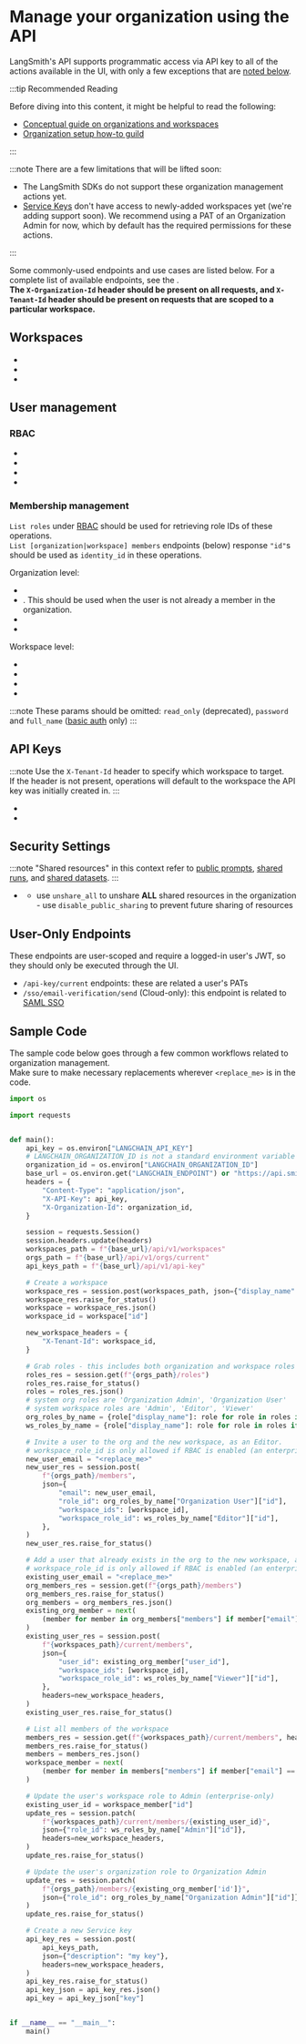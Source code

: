 
# Manage your organization using the API

LangSmith's API supports programmatic access via API key to all of the actions available in the UI, with only a few exceptions that are [noted below](#user-only-endpoints).

:::tip Recommended Reading

Before diving into this content, it might be helpful to read the following:

- [Conceptual guide on organizations and workspaces](../../concepts)
- [Organization setup how-to guild](./set_up_organization.mdx)

:::

:::note
There are a few limitations that will be lifted soon:

- The LangSmith SDKs do not support these organization management actions yet.
- [Service Keys](../../concepts#api-keys) don't have access to newly-added workspaces yet (we're adding support soon). We recommend using a PAT of an Organization Admin for now, which by default has the required permissions for these actions.

:::

Some commonly-used endpoints and use cases are listed below. For a complete list of available endpoints, see the <RegionalUrl text='API docs' type='api' suffix='/redoc' />.  
**The `X-Organization-Id` header should be present on all requests, and `X-Tenant-Id` header should be present on requests that are scoped to a particular workspace.**

## Workspaces

- <RegionalUrl
    text="List workspaces"
    type="api"
    suffix="/redoc#tag/workspaces/operation/list_workspaces_api_v1_workspaces_get"
  />
- <RegionalUrl
    text="Create workspace"
    type="api"
    suffix="/redoc#tag/workspaces/operation/create_workspace_api_v1_workspaces_post"
  />
- <RegionalUrl
    text="Update workspace name"
    type="api"
    suffix="/redoc#tag/workspaces/operation/patch_workspace_api_v1_workspaces__workspace_id__patch"
  />

## User management

### RBAC

- <RegionalUrl
    text="List roles"
    type="api"
    suffix="/redoc#tag/orgs/operation/list_organization_roles_api_v1_orgs_current_roles_get"
  />
- <RegionalUrl
    text="List permissions"
    type="api"
    suffix="/redoc#tag/orgs/operation/update_organization_roles_api_v1_orgs_current_roles__role_id__patch"
  />
- <RegionalUrl
    text="Create role"
    type="api"
    suffix="/redoc#tag/orgs/operation/create_organization_roles_api_v1_orgs_current_roles_post"
  />
- <RegionalUrl
    text="Update role"
    type="api"
    suffix="/redoc#tag/orgs/operation/update_organization_roles_api_v1_orgs_current_roles__role_id__patch"
  />

### Membership management

`List roles` under [RBAC](#rbac) should be used for retrieving role IDs of these operations.  
`List [organization|workspace] members` endpoints (below) response `"id"`s should be used as `identity_id` in these operations.

Organization level:

- <RegionalUrl
    text="List organization members"
    type="api"
    suffix="/redoc#tag/orgs/operation/get_current_org_members_api_v1_orgs_current_members_get"
  />
- <RegionalUrl
    text="Invite a user to the organization and one or more workspaces"
    type="api"
    suffix="/redoc#tag/workspaces/operation/add_member_to_current_workspace_api_v1_workspaces_current_members_post"
  />
  . This should be used when the user is not already a member in the organization.
- <RegionalUrl
    text="Update a user’s organization role"
    type="api"
    suffix="/redoc#tag/workspaces/operation/add_member_to_current_workspace_api_v1_workspaces_current_members_post"
  />
- <RegionalUrl
    text="Remove someone from the organization"
    type="api"
    suffix="/redoc#tag/orgs/operation/remove_member_from_current_org_api_v1_orgs_current_members__identity_id__delete"
  />

Workspace level:

- <RegionalUrl
    text="List workspace members"
    type="api"
    suffix="/redoc#tag/workspaces/operation/get_current_workspace_members_api_v1_workspaces_current_members_get"
  />
- <RegionalUrl
    text="Add a member to a workspace that is already part of the organization"
    type="api"
    suffix="/redoc#tag/workspaces/operation/add_member_to_current_workspace_api_v1_workspaces_current_members_post"
  />
- <RegionalUrl
    text="Update a user’s workspace role"
    type="api"
    suffix="/redoc#tag/workspaces/operation/add_member_to_current_workspace_api_v1_workspaces_current_members_post"
  />
- <RegionalUrl
    text="Remove someone from a workspace"
    type="api"
    suffix="/redoc#tag/workspaces/operation/delete_current_workspace_member_api_v1_workspaces_current_members__identity_id__delete"
  />

:::note
These params should be omitted: `read_only` (deprecated), `password` and `full_name` ([basic auth](/reference/authentication_authorization/authentication_methods.mdx) only)
:::

## API Keys

:::note
Use the `X-Tenant-Id` header to specify which workspace to target.  
If the header is not present, operations will default to the workspace the API key was initially created in.
:::

- <RegionalUrl
    text="Create a service key"
    type="api"
    suffix="/redoc#tag/api-key/operation/generate_api_key_api_v1_api_key_post"
  />
- <RegionalUrl
    text="Delete a service key"
    type="api"
    suffix="/redoc#tag/api-key/operation/delete_api_key_api_v1_api_key__api_key_id__delete"
  />

## Security Settings

:::note
"Shared resources" in this context refer to [public prompts](../../../prompt_engineering/how_to_guides/prompts/create_a_prompt#save-your-prompt), [shared runs](../../../observability/how_to_guides/tracing/share_trace), and [shared datasets](../../../evaluation/how_to_guides/datasets/share_dataset.mdx).
:::

- <RegionalUrl
    text="Update organization sharing settings"
    type="api"
    suffix="/redoc#tag/orgs/operation/update_current_organization_info_api_v1_orgs_current_info_patch"
  />
  - use `unshare_all` to unshare **ALL** shared resources in the organization - use
  `disable_public_sharing` to prevent future sharing of resources

## User-Only Endpoints

These endpoints are user-scoped and require a logged-in user's JWT, so they should only be executed through the UI.

- `/api-key/current` endpoints: these are related a user's PATs
- `/sso/email-verification/send` (Cloud-only): this endpoint is related to [SAML SSO](./set_up_saml_sso.mdx)

## Sample Code

The sample code below goes through a few common workflows related to organization management.  
Make sure to make necessary replacements wherever `<replace_me>` is in the code.

```python
import os

import requests


def main():
    api_key = os.environ["LANGCHAIN_API_KEY"]
    # LANGCHAIN_ORGANIZATION_ID is not a standard environment variable in the SDK, just used for this example
    organization_id = os.environ["LANGCHAIN_ORGANIZATION_ID"]
    base_url = os.environ.get("LANGCHAIN_ENDPOINT") or "https://api.smith.langchain.com"
    headers = {
        "Content-Type": "application/json",
        "X-API-Key": api_key,
        "X-Organization-Id": organization_id,
    }

    session = requests.Session()
    session.headers.update(headers)
    workspaces_path = f"{base_url}/api/v1/workspaces"
    orgs_path = f"{base_url}/api/v1/orgs/current"
    api_keys_path = f"{base_url}/api/v1/api-key"

    # Create a workspace
    workspace_res = session.post(workspaces_path, json={"display_name": "My Workspace"})
    workspace_res.raise_for_status()
    workspace = workspace_res.json()
    workspace_id = workspace["id"]

    new_workspace_headers = {
        "X-Tenant-Id": workspace_id,
    }

    # Grab roles - this includes both organization and workspace roles
    roles_res = session.get(f"{orgs_path}/roles")
    roles_res.raise_for_status()
    roles = roles_res.json()
    # system org roles are 'Organization Admin', 'Organization User'
    # system workspace roles are 'Admin', 'Editor', 'Viewer'
    org_roles_by_name = {role["display_name"]: role for role in roles if role["access_scope"] == "organization"}
    ws_roles_by_name = {role["display_name"]: role for role in roles if role["access_scope"] == "workspace"}

    # Invite a user to the org and the new workspace, as an Editor.
    # workspace_role_id is only allowed if RBAC is enabled (an enterprise feature).
    new_user_email = "<replace_me>"
    new_user_res = session.post(
        f"{orgs_path}/members",
        json={
            "email": new_user_email,
            "role_id": org_roles_by_name["Organization User"]["id"],
            "workspace_ids": [workspace_id],
            "workspace_role_id": ws_roles_by_name["Editor"]["id"],
        },
    )
    new_user_res.raise_for_status()

    # Add a user that already exists in the org to the new workspace, as a Viewer.
    # workspace_role_id is only allowed if RBAC is enabled (an enterprise feature).
    existing_user_email = "<replace_me>"
    org_members_res = session.get(f"{orgs_path}/members")
    org_members_res.raise_for_status()
    org_members = org_members_res.json()
    existing_org_member = next(
        (member for member in org_members["members"] if member["email"] == existing_user_email), None
    )
    existing_user_res = session.post(
        f"{workspaces_path}/current/members",
        json={
            "user_id": existing_org_member["user_id"],
            "workspace_ids": [workspace_id],
            "workspace_role_id": ws_roles_by_name["Viewer"]["id"],
        },
        headers=new_workspace_headers,
    )
    existing_user_res.raise_for_status()

    # List all members of the workspace
    members_res = session.get(f"{workspaces_path}/current/members", headers=new_workspace_headers)
    members_res.raise_for_status()
    members = members_res.json()
    workspace_member = next(
        (member for member in members["members"] if member["email"] == existing_user_email), None
    )

    # Update the user's workspace role to Admin (enterprise-only)
    existing_user_id = workspace_member["id"]
    update_res = session.patch(
        f"{workspaces_path}/current/members/{existing_user_id}",
        json={"role_id": ws_roles_by_name["Admin"]["id"]},
        headers=new_workspace_headers,
    )
    update_res.raise_for_status()

    # Update the user's organization role to Organization Admin
    update_res = session.patch(
        f"{orgs_path}/members/{existing_org_member['id']}",
        json={"role_id": org_roles_by_name["Organization Admin"]["id"]},
    )
    update_res.raise_for_status()

    # Create a new Service key
    api_key_res = session.post(
        api_keys_path,
        json={"description": "my key"},
        headers=new_workspace_headers,
    )
    api_key_res.raise_for_status()
    api_key_json = api_key_res.json()
    api_key = api_key_json["key"]


if __name__ == "__main__":
    main()
```
